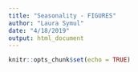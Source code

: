 ```yaml
---
title: "Seasonality - FIGURES"
author: "Laura Symul"
date: "4/18/2019"
output: html_document
---
```


```r
knitr::opts_chunk$set(echo = TRUE)
```

